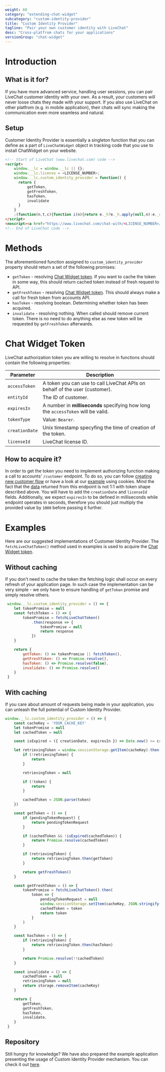 ```yaml
---
weight: 60
category: "extending-chat-widget"
subcategory: "custom-identity-provider"
title: "Custom Identity Provider"
tagline: "Pair your own customer identity with LiveChat"
desc: "Cross-platfrom chats for your applications"
versionGroup: "chat-widget"
---
```


# Introduction

## What is it for?

If you have more advanced service, handling user sessions, you can pair LiveChat customer identity with your own. As a result, your customers will never loose chats they made with your support. If you also use LiveChat on other platfrom (e.g. in mobile application), their chats will sync making the communication even more seamless and natural.

## Setup
Customer Identity Provider is essentially a singleton function that you can define as a part of `LiveChatWidget` object in tracking code that you use to install ChatWidget on your website.

```html
<!-- Start of LiveChat (www.livechat.com) code -->
<script>
    window.__lc = window.__lc || {};
    window.__lc.license = <LICENSE_NUMBER>;
    window.__lc.custom_identity_provider = function() {
      return {
          getToken,
          getFreshToken,
          hasToken,
          invalidate
      }
    }
    ;(function(n,t,c){function i(n){return e._h?e._h.apply(null,n):e._q.push(n)}var e={_q:[],_h:null,_v:"2.0",on:function(){i(["on",c.call(arguments)])},once:function(){i(["once",c.call(arguments)])},off:function(){i(["off",c.call(arguments)])},get:function(){if(!e._h)throw new Error("[LiveChatWidget] You can't use getters before load.");return i(["get",c.call(arguments)])},call:function(){i(["call",c.call(arguments)])},init:function(){var n=t.createElement("script");n.async=!0,n.type="text/javascript",n.src="https://cdn.livechatinc.com/tracking.js",t.head.appendChild(n)}};!n.__lc.asyncInit&&e.init(),n.LiveChatWidget=n.LiveChatWidget||e}(window,document,[].slice))
</script>
<noscript><a href="https://www.livechat.com/chat-with/<LICENSE_NUMBER>/" rel="nofollow">Chat with us</a>, powered by <a href="https://www.livechat.com/?welcome" rel="noopener nofollow" target="_blank">LiveChat</a></noscript>
<!-- End of LiveChat code -->
```

# Methods

The aforementioned function assigned to `custom_identity_provider` property should return a set of the following promises:

- `getToken` - resolving [Chat Widget token](#chat-widget-token). If you want to cache the token in some way, this should return cached token instead of fresh request to API.
- `getFreshToken` - resolving [Chat Widget token](#chat-widget-token). This should always make a call for fresh token from accounts API.
- `hasToken` - resolving boolean. Determining whether token has been acquired.
- `invalidate` - resolving nothing. When called should remove current token. There is no need to do anything else as new token will be requested by `getFreshToken` afterwards.

# Chat Widget Token

LiveChat authorization token you are willing to resolve in functions should contain the following properties:

| Parameter      | Description                                                                      |
| -------------- | -------------------------------------------------------------------------------- |
| `accessToken`  | A token you can use to call LiveChat APIs on behalf of the user (customer).      |
| `entityId`     | The ID of customer.                                                              |
| `expiresIn`    | A number in **milliseconds** specifying how long the `accessToken` will be valid.|
| `tokenType`    | Value: `Bearer`.                                                                 |
| `creationDate` | Unix timestamp specyfing the time of creation of the token.                       |
| `licenseId`    | LiveChat license ID.                                                             |

## How to acquire it?

In order to get the token you need to implement authorizing function making a call to accounts' `/customer` endpoint. To do so, you can follow [creating new customer flow](https://developers.livechat.com/docs/authorization/authorizing-api-calls/#creating-a-new-customer) or have a look at our [example](https://github.com/livechat/identity-provider-example/blob/master/lib/get-customer-token.ts) using cookies. Mind the fact that the [data](https://developers.livechat.com/docs/authorization/authorizing-api-calls/#response-4) returned from this endpoint is not 1:1 with token shape described above. You will have to add the `creationDate` and `licenseId` fields. Additionally, we expect `expiresIn` to be defined in milliseconds while endpoint operates in seconds, therefore you should just multiply the provided value by `1000` before passing it further.


# Examples

Here are our suggested implementations of Customer Identity Provider. The `fetchLiveChatToken()` method used in examples is used to acquire the [Chat Widget token](#chat-widget-token).

## Without caching

If you don't need to cache the token the fetching logic shall occur on every refresh of your application page. In such case the implementation can be very simple - we only have to ensure handling of `getToken` promise and simply resolve others.

```js
 window.__lc.custom_identity_provider = () => {
    let tokenPromise = null
    const fetchToken = () => {
        tokenPromise = fetchLiveChatToken()
            .then(response => {
                tokenPromise = null
                return response
            })
    }

    return {
        getToken: () => tokenPromise || fetchToken(),
        getFreshToken: () => Promise.resolve(),
        hasToken: () => Promise.resolve(false),
        invalidate: () => Promise.resolve()
    }
 }
```

## With caching

If you care about amount of requests being made in your application, you can unleash the full potential of Custom Identity Provider.

```js
window.__lc.custom_identity_provider = () => {
    const cacheKey = 'YOUR_CACHE_KEY'
    let tokenPromise = null
    let cachedToken = null

    const isExpired = ({ creationDate, expiresIn }) => Date.now() >= creationDate + expiresIn

    let retrievingToken = window.sessionStorage.getItem(cacheKey).then(token => {
        if (!retrievingToken) {
            return
        }

        retrievingToken = null

        if (!token) {
            return
        }

        cachedToken = JSON.parse(token)
    })

    const getToken = () => {
        if (pendingTokenRequest) {
			return pendingTokenRequest
		}

		if (cachedToken && !isExpired(cachedToken)) {
			return Promise.resolve(cachedToken)
		}

		if (retrievingToken) {
			return retrievingToken.then(getToken)
		}

		return getFreshToken()
    }

    const getFreshToken = () => {
        tokenPromise = fetchLiveChatToken().then(
            token => {
                pendingTokenRequest = null
                window.sessionStorage.setItem(cacheKey, JSON.stringify(token))
                cachedToken = token
                return token
            }
        )
    }

    const hasToken = () => {
		if (retrievingToken) {
			return retrievingToken.then(hasToken)
		}

		return Promise.resolve(!!cachedToken)
	}

	const invalidate = () => {
		cachedToken = null
		retrievingToken = null
		return storage.removeItem(cacheKey)
	}

    return {
		getToken,
        getFreshToken,
		hasToken,
		invalidate,
    }
 }
```

## Repository

Still hungry for knowledge? We have also prepared the example application presenting the usage of Custom Identity Provider mechanism. You can check it out [here](https://github.com/livechat/identity-provider-example/).

